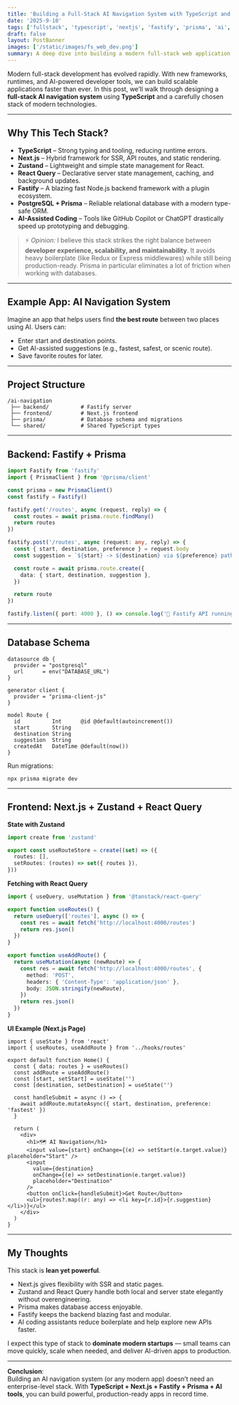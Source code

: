 ```yaml
---
title: 'Building a Full-Stack AI Navigation System with TypeScript and Modern Tools'
date: '2025-9-10'
tags: ['fullstack', 'typescript', 'nextjs', 'fastify', 'prisma', 'ai', 'postgresql']
draft: false
layout: PostBanner
images: ['/static/images/fs_web_dev.png']
summary: A deep dive into building a modern full-stack web application with TypeScript, Next.js, Zustand, React Query, Fastify, PostgreSQL, and Prisma — powered by AI-assisted coding.
---
```


Modern full-stack development has evolved rapidly. With new frameworks, runtimes, and AI-powered developer tools, we can build scalable applications faster than ever. In this post, we’ll walk through designing a **full-stack AI navigation system** using **TypeScript** and a carefully chosen stack of modern technologies.

---

## Why This Tech Stack?

- **TypeScript** – Strong typing and tooling, reducing runtime errors.
- **Next.js** – Hybrid framework for SSR, API routes, and static rendering.
- **Zustand** – Lightweight and simple state management for React.
- **React Query** – Declarative server state management, caching, and background updates.
- **Fastify** – A blazing fast Node.js backend framework with a plugin ecosystem.
- **PostgreSQL + Prisma** – Reliable relational database with a modern type-safe ORM.
- **AI-Assisted Coding** – Tools like GitHub Copilot or ChatGPT drastically speed up prototyping and debugging.

> ⚡ _Opinion:_ I believe this stack strikes the right balance between **developer experience, scalability, and maintainability**. It avoids heavy boilerplate (like Redux or Express middlewares) while still being production-ready. Prisma in particular eliminates a lot of friction when working with databases.

---

## Example App: AI Navigation System

Imagine an app that helps users find **the best route** between two places using AI. Users can:

- Enter start and destination points.
- Get AI-assisted suggestions (e.g., fastest, safest, or scenic route).
- Save favorite routes for later.

---

## Project Structure

```
/ai-navigation
 ├── backend/          # Fastify server
 ├── frontend/         # Next.js frontend
 ├── prisma/           # Database schema and migrations
 └── shared/           # Shared TypeScript types
```

---

## Backend: Fastify + Prisma

```ts
import Fastify from 'fastify'
import { PrismaClient } from '@prisma/client'

const prisma = new PrismaClient()
const fastify = Fastify()

fastify.get('/routes', async (request, reply) => {
  const routes = await prisma.route.findMany()
  return routes
})

fastify.post('/routes', async (request: any, reply) => {
  const { start, destination, preference } = request.body
  const suggestion = `${start} -> ${destination} via ${preference} path`

  const route = await prisma.route.create({
    data: { start, destination, suggestion },
  })

  return route
})

fastify.listen({ port: 4000 }, () => console.log('🚀 Fastify API running on http://localhost:4000'))
```

---

## Database Schema

```prisma
datasource db {
  provider = "postgresql"
  url      = env("DATABASE_URL")
}

generator client {
  provider = "prisma-client-js"
}

model Route {
  id          Int      @id @default(autoincrement())
  start       String
  destination String
  suggestion  String
  createdAt   DateTime @default(now())
}
```

Run migrations:

```
npx prisma migrate dev
```

---

## Frontend: Next.js + Zustand + React Query

**State with Zustand**

```ts
import create from 'zustand'

export const useRouteStore = create((set) => ({
  routes: [],
  setRoutes: (routes) => set({ routes }),
}))
```

**Fetching with React Query**

```ts
import { useQuery, useMutation } from '@tanstack/react-query'

export function useRoutes() {
  return useQuery(['routes'], async () => {
    const res = await fetch('http://localhost:4000/routes')
    return res.json()
  })
}

export function useAddRoute() {
  return useMutation(async (newRoute) => {
    const res = await fetch('http://localhost:4000/routes', {
      method: 'POST',
      headers: { 'Content-Type': 'application/json' },
      body: JSON.stringify(newRoute),
    })
    return res.json()
  })
}
```

**UI Example (Next.js Page)**

```tsx
import { useState } from 'react'
import { useRoutes, useAddRoute } from '../hooks/routes'

export default function Home() {
  const { data: routes } = useRoutes()
  const addRoute = useAddRoute()
  const [start, setStart] = useState('')
  const [destination, setDestination] = useState('')

  const handleSubmit = async () => {
    await addRoute.mutateAsync({ start, destination, preference: 'fastest' })
  }

  return (
    <div>
      <h1>🗺️ AI Navigation</h1>
      <input value={start} onChange={(e) => setStart(e.target.value)} placeholder="Start" />
      <input
        value={destination}
        onChange={(e) => setDestination(e.target.value)}
        placeholder="Destination"
      />
      <button onClick={handleSubmit}>Get Route</button>
      <ul>{routes?.map((r: any) => <li key={r.id}>{r.suggestion}</li>)}</ul>
    </div>
  )
}
```

---

## My Thoughts

This stack is **lean yet powerful**.

- Next.js gives flexibility with SSR and static pages.
- Zustand and React Query handle both local and server state elegantly without overengineering.
- Prisma makes database access enjoyable.
- Fastify keeps the backend blazing fast and modular.
- AI coding assistants reduce boilerplate and help explore new APIs faster.

I expect this type of stack to **dominate modern startups** — small teams can move quickly, scale when needed, and deliver AI-driven apps to production.

---

**Conclusion**:  
Building an AI navigation system (or any modern app) doesn’t need an enterprise-level stack. With **TypeScript + Next.js + Fastify + Prisma + AI tools**, you can build powerful, production-ready apps in record time.
